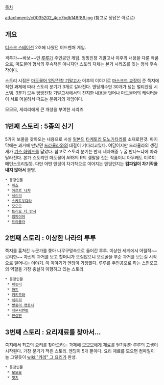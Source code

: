 [[목차]]

attachment:/c0035202_4cc7bdb146f89.jpg
(참고로 정답은 아르르)

== 개요 ==
[[디스크 스테이션]] 2호에 나왔던 어드벤처 게임.

격투가~~바보~~인 [[루루(뿌요뿌요 시리즈)|루루]]가 주인공인 게임. 엉망진창 기말고사 이후의 내용을 다룬 작품으로, 마도물어 형식의 후속작은 아니지만 스토리 자체는 본가 시리즈를 잇는 정식 후속작이다. 

스토리 시점은 [[마도물어 엉망진창 기말고사]] 이후의 이야기로 [[마스크드 교장]]이 준 쪽지에 적힌 과제에 따라 스토리 분기가 3개로 갈라진다. 엔딩개수만 30개가 넘는 멀티엔딩 시스템. 3분기 모두 엉망진창 기말고사에서의 진지한 내용을 벗어나 마도물어의 캐릭터들이 서로 어울려서 떠드는 분위기의 게임이다.

모모모, 세리리에게 큰 개성을 부여한 시리즈.

== 1번째 스토리 : 5종의 신기 ==
5가지 보물을 찾아오는 내용으로 사실 [[일본]]의 [[타케토리 모노가타리]]를 소재로한것. 마지막에는 과거에 만났던 [[드라큘라]]와의 대결이 기다리고있다. 여담이지만 드라큘라의 생김새가 [[기스 하워드]]를 닯았다. 참고로 스토리 분기는 반시 세자매중 누굴 만나느냐에 따라 달라진다. 본가 스토리인 마도물어 ARS의 R의 결말을 짓는 작품이니 아무래도 이쪽이 메인스토리일듯. 다만 어떤 엔딩이 차기작으로 이어지는 엔딩인지는 '''컴파일이 차기작을 내지 않아서''' 불명.


 * 등장인물
  * [[셰죠 위그이|셰죠]]
  * [[아르르 나쟈]]
  * [[세리리]]
  * [[스케토우다라]]
  * [[모모모]]
  * [[트리오 더 반시]]
  * [[뱀파이어]]
  * [[드라큘라]]

== 2번째 스토리 : 이상한 나라의 루루 ==
쪽지를 훔쳐간 누군가를 쫓아 나무구멍속으로 들어간 루루. 이상한 세계에서 어릴적~~로리한~~ 자신의 과거를 보고 할머니가 오질않으니 오르골을 부순 과거를 보는걸 시작으로 일어나는 이야기. 이 이야기가 엔딩이 가장많다. 루루를 주인공으로 하는 스핀오프의 역할을 가장 충실히 이행하고 있는 스토리. 

 * 등장인물
  * [[파놋티]]
  * [[하피]]
  * [[키키모라]]
  * [[세리리]]
  * [[쌍둥이 캣토시]]
  * [[데몬서번트]]
  * [[전갈맨]]

== 3번째 스토리 : 요리재료를 찾아서... ==
쪽지에서 최고의 요리를 찾아오라는 과제에 [[모모모]]에게 재료를 얻기위한 루루의 고생이 시작된다. 가장 분기가 적은 스토리. 엔딩이 5개 뿐이다. 요리 재료를 모으면 컴파일이 늘 그렇듯이 [[wiki:"카레" 그 요리]]가 완성.

 * 등장인물
  * [[모모모]]
  * [[윗치]]
